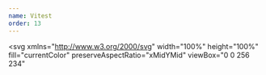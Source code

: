 ```yaml
---
name: Vitest
order: 13
---
```


<svg
  xmlns="http://www.w3.org/2000/svg"
  width="100%"
  height="100%"
  fill="currentColor"
  preserveAspectRatio="xMidYMid"
  viewBox="0 0 256 234"
>
  <path d="m192.115 70.8084-61.2006 88.488a5.2691 5.2691 0 0 1-2.6728 2.0017 5.285 5.285 0 0 1-3.3423-.0051 5.25 5.25 0 0 1-2.6605-2.0102 5.2135 5.2135 0 0 1-.903-3.2025l2.4493-48.8545-39.5421-8.386a5.2557 5.2557 0 0 1-2.2924-1.1176 5.2222 5.2222 0 0 1-1.4913-2.0618 5.2078 5.2078 0 0 1-.3379-2.5197 5.226 5.226 0 0 1 .895-2.3822l61.2014-88.4882a5.2643 5.2643 0 0 1 2.6729-2.0015 5.279 5.279 0 0 1 3.3427.0056 5.2425 5.2425 0 0 1 2.6605 2.0105c.643.9408.96 2.0651.9027 3.2025l-2.4494 48.855 39.5417 8.3853c.845.179 1.6325.563 2.293 1.1174a5.21 5.21 0 0 1 1.4903 2.062c.32.7992.4352 1.6646.3387 2.5195a5.2118 5.2118 0 0 1-.8959 2.3825v-.0007Z" />
  <path d="M128.0245 233.5371a12.3557 12.3557 0 0 1-4.7437-.9399 12.3716 12.3716 0 0 1-4.0193-2.6893l-57.8278-57.8238a12.389 12.389 0 0 1-3.6059-8.7538 12.3893 12.3893 0 0 1 3.6293-8.7454 12.3937 12.3937 0 0 1 8.7452-3.6309 12.3967 12.3967 0 0 1 8.7553 3.6055l49.067 49.0615L234.9171 96.7334a12.3907 12.3907 0 0 1 8.7403-3.5584 12.3862 12.3862 0 0 1 8.7115 3.6294 12.3944 12.3944 0 0 1 3.631 8.7118 12.3975 12.3975 0 0 1-3.5599 8.741L136.7853 229.9079a12.343 12.343 0 0 1-4.0184 2.6893 12.349 12.349 0 0 1-4.7424.94Z" />
  <path
    fill-opacity=".5"
    d="M127.9747 233.5371a12.3557 12.3557 0 0 0 4.7438-.9399 12.3734 12.3734 0 0 0 4.0192-2.6893l57.8279-57.8238a12.3852 12.3852 0 0 0 3.6055-8.7538 12.3836 12.3836 0 0 0-3.6293-8.7454 12.3953 12.3953 0 0 0-8.7453-3.6309 12.3991 12.3991 0 0 0-8.7556 3.6055l-49.0662 49.0615L21.0822 96.7334a12.3917 12.3917 0 0 0-17.5238 17.5238l115.6554 115.6507a12.3466 12.3466 0 0 0 8.761 3.6292Z"
  />
</svg>

